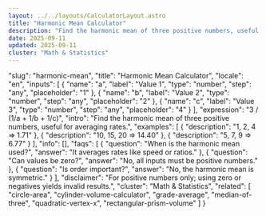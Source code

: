 ```yaml
---
layout: ../../layouts/CalculatorLayout.astro
title: "Harmonic Mean Calculator"
description: "Find the harmonic mean of three positive numbers, useful for averaging rates."
date: 2025-09-11
updated: 2025-09-11
cluster: "Math & Statistics"
---
```


  "slug": "harmonic-mean",
  "title": "Harmonic Mean Calculator",
  "locale": "en",
  "inputs": [
    {
      "name": "a",
      "label": "Value 1",
      "type": "number",
      "step": "any",
      "placeholder": "1"
    },
    {
      "name": "b",
      "label": "Value 2",
      "type": "number",
      "step": "any",
      "placeholder": "2"
    },
    {
      "name": "c",
      "label": "Value 3",
      "type": "number",
      "step": "any",
      "placeholder": "4"
    }
  ],
  "expression": "3 / (1/a + 1/b + 1/c)",
  "intro": "Find the harmonic mean of three positive numbers, useful for averaging rates.",
  "examples": [
    {
      "description": "1, 2, 4 ⇒ 1.71"
    },
    {
      "description": "10, 15, 20 ⇒ 14.40"
    },
    {
      "description": "5, 7, 9 ⇒ 6.77"
    }
  ],
  "info": [],
  "faqs": [
    {
      "question": "When is the harmonic mean used?",
      "answer": "It averages rates like speed or ratios."
    },
    {
      "question": "Can values be zero?",
      "answer": "No, all inputs must be positive numbers."
    },
    {
      "question": "Is order important?",
      "answer": "No, the harmonic mean is symmetric."
    }
  ],
  "disclaimer": "For positive numbers only; using zero or negatives yields invalid results.",
  "cluster": "Math & Statistics",
  "related": [
    "circle-area",
    "cylinder-volume-calculator",
    "grade-average",
    "median-of-three",
    "quadratic-vertex-x",
    "rectangular-prism-volume"
  ]
}

<Calculator schema={schema} />
